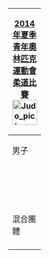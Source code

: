 {| style="float:right; clear:right; padding:0.3em; margin-left:15px; border:1px solid #B8C7D9; background:#f5faff; text-align:right; font-size:90%; line-height:1.5em"
|- style="background:#cedff2; text-align:center;"
!colspan="6"|[[2014年夏季青年奧林匹克運動會]]<br/>[[2014年夏季青年奧林匹克運動會柔道比賽|柔道比賽]]<br/>[[Image:Judo pictogram.svg|50px]]
|- style="background:#deeaf6; text-align:center;"
|colspan=3| 男子
|colspan=3| 女子
|-
|style="width:1em;"|&nbsp;
|[[2014年夏季青年奧林匹克運動會男子55公斤級柔道比賽|55公斤級]]
|style="width:1em;"|&nbsp;
|style="width:1em;"|&nbsp;
|[[2014年夏季青年奧林匹克運動會女子44公斤級柔道比賽|44公斤級]]
|style="width:1em;"|&nbsp;
|-
|
|[[2014年夏季青年奧林匹克運動會男子66公斤級柔道比賽|66公斤級]]
|
|
|[[2014年夏季青年奧林匹克運動會女子52公斤級柔道比賽|52公斤級]]
|
|-
|
|[[2014年夏季青年奧林匹克運動會男子81公斤級柔道比賽|81公斤級]]
|
|
|[[2014年夏季青年奧林匹克運動會女子63公斤級柔道比賽|63公斤級]]
|
|-
|
|[[2014年夏季青年奧林匹克運動會男子100公斤級柔道比賽|100公斤級]]
|
|
|[[2014年夏季青年奧林匹克運動會女子78公斤級柔道比賽|78公斤級]]
|

|- style="background:#deeaf6; text-align:center;"
|colspan=6| 混合團體
|-
|
| [[2014年夏季青年奧林匹克運動會混合團體柔道比賽|團體]]
|
|
|
|
|}<noinclude>
[[Category:2014年夏季青年奧林匹克運動會比賽項目導航模板|{{PAGENAME}}]]
</noinclude>